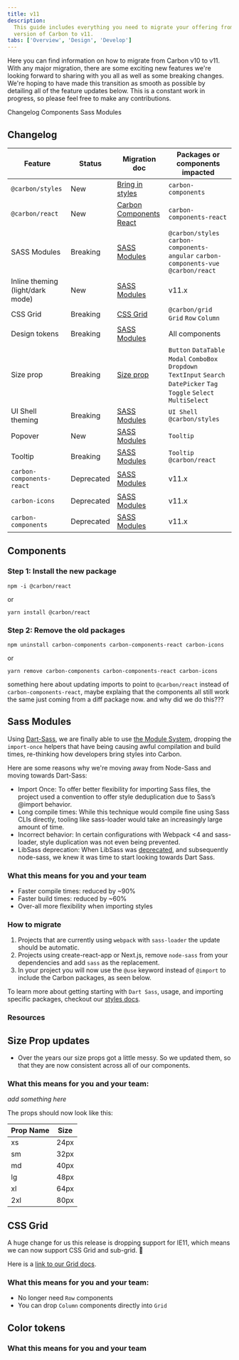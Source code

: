 ```yaml
---
title: v11
description:
  This guide includes everything you need to migrate your offering from an older
  version of Carbon to v11.
tabs: ['Overview', 'Design', 'Develop']
---
```



<PageDescription>

Here you can find information on how to migrate from Carbon v10 to v11. With any
major migration, there are some exciting new features we're looking forward to
sharing with you all as well as some breaking changes. We're hoping to have made
this transition as smooth as possible by detailing all of the feature updates
below. This is a constant work in progress, so please feel free to make any
contributions.

</PageDescription>

<AnchorLinks>

<AnchorLink>Changelog</AnchorLink>
<AnchorLink>Components</AnchorLink>
<AnchorLink>Sass Modules</AnchorLink>

</AnchorLinks>

## Changelog

| Feature                          | Status                           | Migration doc                                       | Packages or components impacted                                                                                            |
| -------------------------------- | -------------------------------- | --------------------------------------------------- | -------------------------------------------------------------------------------------------------------------------------- |
| `@carbon/styles`                 | <Tag type="green">New</Tag>      | [Bring in styles](#bring-in-styles)                 | `carbon-components`                                                                                                        |
| `@carbon/react`                  | <Tag type="green">New</Tag>      | [Carbon Components React](#carbon-components-react) | `carbon-components-react`                                                                                                  |
| SASS Modules                     | <Tag type="cyan">Breaking</Tag>  | [SASS Modules](#sass-modules)                       | `@carbon/styles` `carbon-components-angular` `carbon-components-vue` `@carbon/react`                                       |
| Inline theming (light/dark mode) | <Tag type="green">New</Tag>      | [SASS Modules](#sass-modules)                       | v11.x                                                                                                                      |
| CSS Grid                         | <Tag type="cyan">Breaking</Tag>  | [CSS Grid](#css-grid)                               | `@carbon/grid` `Grid` `Row` `Column`                                                                                       |
| Design tokens                    | <Tag type="cyan">Breaking</Tag>  | [SASS Modules](#sass-modules)                       | All components                                                                                                             |
| Size prop                        | <Tag type="cyan">Breaking</Tag>  | [Size prop](#size-prop-updates)                     | `Button` `DataTable` `Modal` `ComboBox` `Dropdown` `TextInput` `Search` `DatePicker` `Tag` `Toggle` `Select` `MultiSelect` |
| UI Shell theming                 | <Tag type="cyan">Breaking</Tag>  | [SASS Modules](#sass-modules)                       | `UI Shell` `@carbon/styles`                                                                                                |
| Popover                          | <Tag type="green">New</Tag>      | [SASS Modules](#sass-modules)                       | `Tooltip`                                                                                                                  |
| Tooltip                          | <Tag type="cyan">Breaking</Tag>  | [SASS Modules](#sass-modules)                       | `Tooltip` `@carbon/react`                                                                                                  |
| `carbon-components-react`        | <Tag type="red">Deprecated</Tag> | [SASS Modules](#sass-modules)                       | v11.x                                                                                                                      |
| `carbon-icons`                   | <Tag type="red">Deprecated</Tag> | [SASS Modules](#sass-modules)                       | v11.x                                                                                                                      |
| `carbon-components`              | <Tag type="red">Deprecated</Tag> | [SASS Modules](#sass-modules)                       | v11.x                                                                                                                      |

## Components

### Step 1: Install the new package

```
npm -i @carbon/react
```

or

```
yarn install @carbon/react
```

### Step 2: Remove the old packages

```
npm uninstall carbon-components carbon-components-react carbon-icons
```

or

```
yarn remove carbon-components carbon-components-react carbon-icons
```

something here about updating imports to point to `@carbon/react` instead of
`carbon-components-react`, maybe explaing that the components all still work the
same just coming from a diff package now. and why did we do this???

## Sass Modules

Using [Dart-Sass](https://sass-lang.com/dart-sass), we are finally able to use
[the Module System](https://sass-lang.com/blog/the-module-system-is-launched),
dropping the `import-once` helpers that have being causing awful compilation and
build times, re-thinking how developers bring styles into Carbon.

Here are some reasons why we're moving away from Node-Sass and moving towards
Dart-Sass:

- Import Once: To offer better flexibility for importing Sass files, the project
  used a convention to offer style deduplication due to Sass’s @import behavior.
- Long compile times: While this technique would compile fine using Sass CLIs
  directly, tooling like sass-loader would take an increasingly large amount of
  time.
- Incorrect behavior: In certain configurations with Webpack <4 and sass-loader,
  style duplication was not even being prevented.
- LibSass deprecation: When LibSass was
  [deprecated](https://sass-lang.com/blog/libsass-is-deprecated), and
  subsequently node-sass, we knew it was time to start looking towards Dart
  Sass.

### What this means for you and your team

- Faster compile times: reduced by ~90%
- Faster build times: reduced by ~60%
- Over-all more flexibility when importing styles

### How to migrate

1. Projects that are currently using `webpack` with `sass-loader` the update
   should be automatic.
2. Projects using create-react-app or Next.js, remove `node-sass` from your
   dependencies and add `sass` as the replacement.
3. In your project you will now use the `@use` keyword instead of `@import` to
   include the Carbon packages, as seen below.

To learn more about getting starting with `Dart Sass`, usage, and importing
specific packages, checkout our
[styles docs](https://github.com/carbon-design-system/carbon/tree/main/packages/styles).

### Resources

<Row className="resource-card-group">
  <Column colLg={4} colMd={4} noGutterSm>
    <ResourceCard
      subTitle="@carbon/styles docs"
      href="https://github.com/carbon-design-system/carbon/tree/main/packages/styles">
      <MdxIcon name="github" />
    </ResourceCard>
  </Column>
  <Column colLg={4} colMd={4} noGutterSm>
    <ResourceCard
      subTitle="Migrating from node-sass to dart-sass"
      href="https://sass-lang.com/blog/libsass-is-deprecated#how-do-i-migrate"></ResourceCard>
  </Column>
</Row>

## Size Prop updates

- Over the years our size props got a little messy. So we updated them, so that
  they are now consistent across all of our components.

### What this means for you and your team:

_add something here_

The props should now look like this:

| Prop Name | Size |
| --------- | ---- |
| xs        | 24px |
| sm        | 32px |
| md        | 40px |
| lg        | 48px |
| xl        | 64px |
| 2xl       | 80px |

## CSS Grid

A huge change for us this release is dropping support for IE11, which means we
can now support CSS Grid and sub-grid. 🎉

Here is a
[link to our Grid docs](https://github.com/carbon-design-system/carbon/blob/main/docs/migration/11.x-grid.md).

### What this means for you and your team:

- No longer need `Row` components
- You can drop `Column` components directly into `Grid`

## Color tokens

### What this means for you and your team
